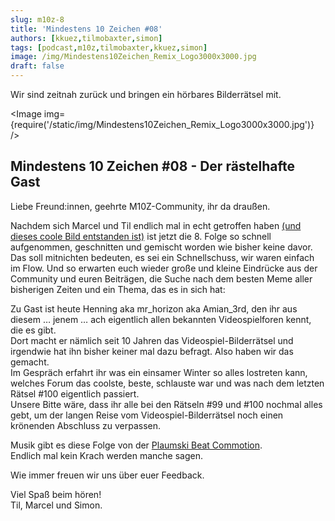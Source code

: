 ```yaml
---
slug: m10z-8
title: 'Mindestens 10 Zeichen #08'
authors: [kkuez,tilmobaxter,simon]
tags: [podcast,m10z,tilmobaxter,kkuez,simon]
image: /img/Mindestens10Zeichen_Remix_Logo3000x3000.jpg
draft: false
---
```



Wir sind zeitnah zurück und bringen ein hörbares Bilderrätsel mit.

<Image img={require('/static/img/Mindestens10Zeichen_Remix_Logo3000x3000.jpg')} />

<!--truncate-->

## Mindestens 10 Zeichen #08 - Der rästelhafte Gast

Liebe Freund:innen, geehrte M10Z-Community, ihr da draußen.

Nachdem sich Marcel und Til endlich mal in echt getroffen haben [(und dieses coole Bild entstanden ist)](https://m10z.de/img/formate/m10z.jpg) ist jetzt die 8. Folge so schnell aufgenommen, geschnitten und gemischt worden wie bisher keine davor.
Das soll mitnichten bedeuten, es sei ein Schnellschuss, wir waren einfach im Flow.
Und so erwarten euch wieder große und kleine Eindrücke aus der Community und euren Beiträgen, die Suche nach dem besten Meme aller bisherigen Zeiten und ein Thema, das es in sich hat:

Zu Gast ist heute Henning aka mr_horizon aka Amian_3rd, den ihr aus diesem … jenem … ach eigentlich allen bekannten Videospielforen kennt, die es gibt.  
Dort macht er nämlich seit 10 Jahren das Videospiel-Bilderrätsel und irgendwie hat ihn bisher keiner mal dazu befragt. Also haben wir das gemacht.  
Im Gespräch erfahrt ihr was ein einsamer Winter so alles lostreten kann, welches Forum das coolste, beste, schlauste war und was nach dem letzten Rätsel #100 eigentlich passiert.  
Unsere Bitte wäre, dass ihr alle bei den Rätseln #99 und #100 nochmal alles gebt, um der langen Reise vom Videospiel-Bilderrätsel noch einen krönenden Abschluss zu verpassen.

Musik gibt es diese Folge von der [Plaumski Beat Commotion](https://plaumskibeatcommotion.bandcamp.com/album/diy-disco-ep).  
Endlich mal kein Krach werden manche sagen.

Wie immer freuen wir uns über euer Feedback.

Viel Spaß beim hören!  
Til, Marcel und Simon.


<ReactPlayer
    width="100%"
    height="50px"
    controls
    url='https://m10z.picnotes.de/M10Z/M10Z_008.mp3'
/>
